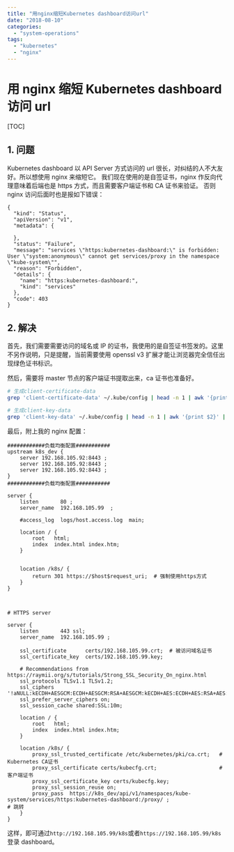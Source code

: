 ```yaml
---
title: "用nginx缩短Kubernetes dashboard访问url"
date: "2018-08-10"
categories:
  - "system-operations"
tags:
  - "kubernetes"
  - "nginx"
---
```


# 用 nginx 缩短 Kubernetes dashboard 访问 url

[TOC]

## 1\. 问题

Kubernetes dashboard 以 API Server 方式访问的 url 很长，对纠结的人不大友好。所以想使用 nginx 来缩短它。 我们现在使用的是自签证书，nginx 作反向代理意味着后端也是 https 方式，而且需要客户端证书和 CA 证书来验证。 否则 nginx 访问后面时也是报如下错误：

```
{
  "kind": "Status",
  "apiVersion": "v1",
  "metadata": {

  },
  "status": "Failure",
  "message": "services \"https:kubernetes-dashboard:\" is forbidden: User \"system:anonymous\" cannot get services/proxy in the namespace \"kube-system\"",
  "reason": "Forbidden",
  "details": {
    "name": "https:kubernetes-dashboard:",
    "kind": "services"
  },
  "code": 403
}
```

## 2\. 解决

首先，我们需要需要访问的域名或 IP 的证书，我使用的是自签证书签发的。这里不另作说明，只是提醒，当前需要使用 openssl v3 扩展才能让浏览器完全信任出现绿色证书标识。

然后，需要将 master 节点的客户端证书提取出来，ca 证书也准备好。

```bash
# 生成client-certificate-data
grep 'client-certificate-data' ~/.kube/config | head -n 1 | awk '{print $2}' | base64 -d >> kubecfg.crt

# 生成client-key-data
grep 'client-key-data' ~/.kube/config | head -n 1 | awk '{print $2}' | base64 -d >> kubecfg.key
```

最后，附上我的 nginx 配置：

```
############负载均衡配置###########
upstream k8s_dev {
    server 192.168.105.92:8443 ;
    server 192.168.105.92:8443 ;
    server 192.168.105.92:8443 ;
}
############负载均衡配置###########

server {
    listen       80 ;
    server_name  192.168.105.99  ;

    #access_log  logs/host.access.log  main;

    location / {
        root   html;
        index  index.html index.htm;
    }


    location /k8s/ {
        return 301 https://$host$request_uri;  # 强制使用https方式
    }
}



# HTTPS server

server {
    listen       443 ssl;
    server_name  192.168.105.99 ;

    ssl_certificate      certs/192.168.105.99.crt;  # 被访问域名证书
    ssl_certificate_key  certs/192.168.105.99.key;

    # Recommendations from https://raymii.org/s/tutorials/Strong_SSL_Security_On_nginx.html
    ssl_protocols TLSv1.1 TLSv1.2;
    ssl_ciphers '!aNULL:kECDH+AESGCM:ECDH+AESGCM:RSA+AESGCM:kECDH+AES:ECDH+AES:RSA+AES:';
    ssl_prefer_server_ciphers on;
    ssl_session_cache shared:SSL:10m;

    location / {
        root   html;
        index  index.html index.htm;
    }

    location /k8s/ {
        proxy_ssl_trusted_certificate /etc/kubernetes/pki/ca.crt;   # Kubernetes CA证书
        proxy_ssl_certificate certs/kubecfg.crt;                    # 客户端证书
        proxy_ssl_certificate_key certs/kubecfg.key;
        proxy_ssl_session_reuse on;
        proxy_pass  https://k8s_dev/api/v1/namespaces/kube-system/services/https:kubernetes-dashboard:/proxy/ ;                                                                   # 跳转
    }
}
```

这样，即可通过`http://192.168.105.99/k8s`或者`https://192.168.105.99/k8s`登录 dashboard。
